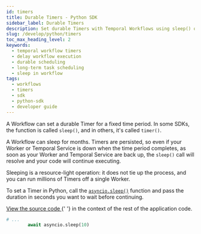 ```yaml
---
id: timers
title: Durable Timers - Python SDK
sidebar_label: Durable Timers
description: Set durable Timers with Temporal Workflows using sleep() or timer(), ensuring code execution resumes after downtime. Sleep for months using resource-light operations in Python.
slug: /develop/python/timers
toc_max_heading_level: 2
keywords:
  - temporal workflow timers
  - delay workflow execution
  - durable scheduling
  - long-term task scheduling
  - sleep in workflow
tags:
  - workflows
  - timers
  - sdk
  - python-sdk
  - developer guide
---
```


A Workflow can set a durable Timer for a fixed time period.
In some SDKs, the function is called `sleep()`, and in others, it's called `timer()`.

A Workflow can sleep for months.
Timers are persisted, so even if your Worker or Temporal Service is down when the time period completes, as soon as your Worker and Temporal Service are back up, the `sleep()` call will resolve and your code will continue executing.

Sleeping is a resource-light operation: it does not tie up the process, and you can run millions of Timers off a single Worker.

To set a Timer in Python, call the [`asyncio.sleep()`](https://docs.python.org/3/library/asyncio-task.html#sleeping) function and pass the duration in seconds you want to wait before continuing.

<div class="copycode-notice-container">
  <a href="https://github.com/temporalio/documentation/blob/main/sample-apps/python/continue_as_new/your_workflows_dacx.py">
    View the source code
  </a>{' '}
  in the context of the rest of the application code.
</div>

```python
# ...
        await asyncio.sleep(10)
```
